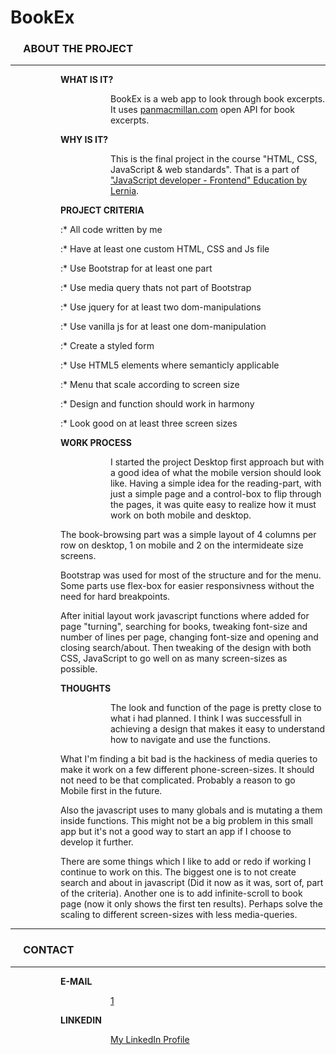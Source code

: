 = Book'''Ex''' =
=== &ensp;&ensp; ABOUT THE PROJECT ===
----

:::: '''WHAT IS IT?'''
:::::: BookEx is a web app to look through book excerpts. It uses [http://panmacmillan.com panmacmillan.com] open API for book excerpts.

:::: '''WHY IS IT?'''
:::::: This is the final project in the course "HTML, CSS, JavaScript & web standards". That is a part of [https://www.lernia.se/utbildning/distans/data-och-it/javascriptutvecklare-frontend-26659 "JavaScript developer - Frontend" Education by Lernia].

:::: '''PROJECT CRITERIA'''
:::::* All code written by me
:::::* Have at least one custom HTML, CSS and Js file
:::::* Use Bootstrap for at least one part
:::::* Use media query thats not part of Bootstrap
:::::* Use jquery for at least two dom-manipulations
:::::* Use vanilla js for at least one dom-manipulation
:::::* Create a styled form
:::::* Use HTML5 elements where semanticly applicable
:::::* Menu that scale according to screen size
:::::* Design and function should work in harmony
:::::* Look good on at least three screen sizes

:::: '''WORK PROCESS'''
:::::: I started the project Desktop first approach but with a good idea of what the mobile version should look like. Having a simple idea for the reading-part, with just a simple page and a control-box to flip through the pages, it was quite easy to realize how it must work on both mobile and desktop.    

:::::: The book-browsing part was a simple layout of 4 columns per row on desktop, 1 on mobile and 2 on the intermideate size screens.

:::::: Bootstrap was used for most of the structure and for the menu. Some parts use flex-box for easier responsivness without the need for hard breakpoints.

:::::: After initial layout work javascript functions where added for page "turning", searching for books, tweaking font-size and number of lines per page, changing font-size and opening and closing search/about. Then tweaking of the design with both CSS, JavaScript to go well on as many screen-sizes as possible.
	
:::: '''THOUGHTS'''
::::::The look and function of the page is pretty close to what i had planned. I think I was successfull in achieving a design that makes it easy to understand how to navigate and use the functions.

:::::: What I'm finding a bit bad is the hackiness of media queries to make it work on a few different phone-screen-sizes. It should not need to be that complicated. Probably a reason to go Mobile first in the future.

:::::: Also the javascript uses to many globals and is mutating a them inside functions. This might not be a big problem in this small app but it's not a good way to start an app if I choose to develop it further.

:::::: There are some things which I like to add or redo if working I continue to work on this. The biggest one is to not create search and about in javascript (Did it now as it was, sort of, part of the criteria). Another one is to add infinite-scroll to book page (now it only shows the first ten results). Perhaps solve the scaling to different screen-sizes with less media-queries.
----
=== &ensp;&ensp; CONTACT ===
----
:::: '''E-MAIL'''
:::::: [mailto:andreas.ostlund@spelpunkten.com]
:::: '''LINKEDIN'''
:::::: [https://www.linkedin.com/in/andreas-östlund-4294546 My LinkedIn Profile]